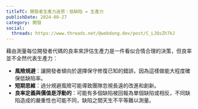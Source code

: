 ```yaml
---
titleTC: 開發者生產力迷思：低缺陷 = 生產力
publishDate: 2024-08-27
category: 開發
social:
  threads: https://www.threads.net/@webdong.dev/post/C_LJQsZh7kJ
---
```


藉由測量每位開發者代碼的良率來評估生產力是一件看似合情合理的決策，但良率並不全然代表生產力：

- **風險規避**：讓開發者傾向於選擇保守修復已知的錯誤，因為這樣做能大程度確保低缺陷率。
- **短期思維**：過分規避風險可能導致團隊忽視長遠的改進和創新。
- **良率定義與價值是浮動的**：可能有多個缺陷被回報為單個缺陷或相反，不同缺陷造成的嚴重性也可能不同，缺陷之間天生不平等難以測量。
